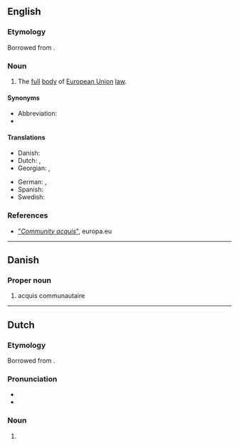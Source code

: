 ==English==

===Etymology===
Borrowed from {{bor|en|fr|[[acquis]] [[communautaire]]}}.

===Noun===
{{en-noun|-|head=acquis communautaire}}

# The [[full]] [[body]] of [[European Union]] [[law]].

====Synonyms====
* Abbreviation: {{l|en|acquis}}
* {{l|en|Community acquis}}

====Translations====
{{trans-top|full body of European Union law}}
* Danish: {{t|da|acquis communautaire}}
* Dutch: {{t|nl|acquis communautaire|n}}, {{t|nl|acquis|n}}
* Georgian: {{t|ka|ევროკავშირის კანონთა კრებული}}, {{t|ka|აკისი}}
{{trans-mid}}
* German: {{t|de|Besitzstand der Gemeinschaft|m}}, {{t|de|gemeinschaftlicher Besitzstand|m}}
* Spanish: {{t|es|Acervo comunitario|m}}
* Swedish: {{t|sv|Gemenskapens regelverk|n}}
{{trans-bottom}}

===References===
* [http://eurovoc.europa.eu/drupal/?q=request&uri=http://eurovoc.europa.eu/210682 "''Community acquis''"], europa.eu

----

==Danish==

===Proper noun===
{{da-proper noun|head=acquis communautaire}}

# {{lb|da|law}} acquis communautaire

----

==Dutch==

===Etymology===
Borrowed from {{bor|nl|fr|acquis communautaire}}.

===Pronunciation===
* {{IPA|nl|/ɑˈki kɔ.my.noːˈtɛːr/|/aːˈki kɔ.my.noːˈtɛːr/}}
* {{audio|nl|Nl-acquis communautaire.ogg|Audio}}

===Noun===
{{nl-noun|n|-|-}}

# {{l|en|acquis communautaire}}